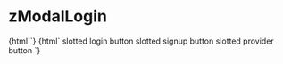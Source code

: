 
<Meta title="Modal/zModalLogin" component="z-modal-login" />

# zModalLogin

<Preview>
  <Story name="z-modal-login default">{html`<z-modal-login
    heading="${text("heading", "Entra in MyZanichelli")}"
    status="${select("status", ["", "success", "warning", "error"], "")}"
    message="${text("message", "")}"
  ></z-modal-login>`}</Story>
  <Story name="z-modal-login slotted">{html`<z-modal-login
    heading="${text("heading", "Entra in MyZanichelli")}"
  >
    <z-input
      slot="username"
      type="text"
      label="slotted username input"
    ></z-input>
    <z-input
      slot="password"
      type="text"
      label="slotted password input"
    ></z-input>
    <z-button slot="login">slotted login button</z-button>
    <z-button slot="signup" variant="secondary">slotted signup button</z-button>
    <z-button slot="provider" variant="secondary"
      >slotted provider button</z-button
    >
  </z-modal-login>`}</Story>
</Preview>

<Props of="z-modal-login" />
